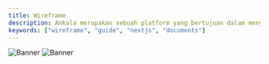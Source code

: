 ---
title: Wireframe
description: Ankala merupakan sebuah platform yang bertujuan dalam menyediakan layanan jasa tourguide 
keywords: ["wireframe", "guide", "nextjs", "documents"]
---

![Banner](/images/wireframe-1.jpg "Documents")
![Banner](/images/wireframe-2.png "Documents")